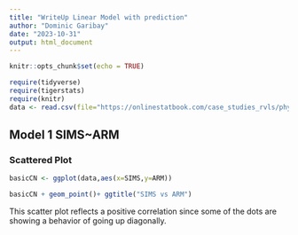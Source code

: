 ```yaml
---
title: "WriteUp Linear Model with prediction"
author: "Dominic Garibay"
date: "2023-10-31"
output: html_document
---
```


```r
knitr::opts_chunk$set(echo = TRUE)

require(tidyverse)
require(tigerstats)
require(knitr)
data <- read.csv(file="https://onlinestatbook.com/case_studies_rvls/physical_strength/data.txt",sep="",header=TRUE)  

```


## Model 1 SIMS~ARM
### Scattered Plot


```r
basicCN <- ggplot(data,aes(x=SIMS,y=ARM))

```

```r
basicCN + geom_point()+ ggtitle("SIMS vs ARM")

```


This scatter plot reflects a positive correlation since some of the dots are showing a behavior of going up diagonally.




